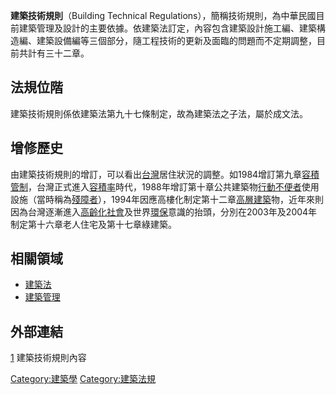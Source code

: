 {{legal}}
'''建築技術規則'''（Building Technical Regulations），簡稱技術規則，為中華民國目前建築管理及設計的主要依據。依建築法訂定，內容包含建築設計施工編、建築構造編、建築設備編等三個部分，隨工程技術的更新及面臨的問題而不定期調整，目前共計有三十二章。

==法規位階==
建築技術規則係依建築法第九十七條制定，故為建築法之子法，屬於成文法。

==增修歷史==
由建築技術規則的增訂，可以看出[[台灣|台灣]]居住狀況的調整。如1984增訂第九章[[容積管制|容積管制]]，台灣正式進入[[容積率|容積率]]時代，1988年增訂第十章公共建築物[[行動不便者|行動不便者]]使用設施（當時稱為[[殘障者|殘障者]]），1994年因應高樓化制定第十二章[[高層建築|高層建築]]物，近年來則因為台灣逐漸進入[[高齡化社會|高齡化社會]]及世界[[環保|環保]]意識的抬頭，分別在2003年及2004年制定第十六章老人住宅及第十七章綠建築。

==相關領域==
*[[建築法|建築法]]
*[[建築管理|建築管理]]

==外部連結==
[http://w3.cpami.gov.tw/law/law/lawe-2/b-rule.htm] {{Wayback|url=http://w3.cpami.gov.tw/law/law/lawe-2/b-rule.htm |date=20211020075244 }}建築技術規則內容

{{law-stub}}

[[Category:建築學|Category:建築學]]
[[Category:建築法規|Category:建築法規]]